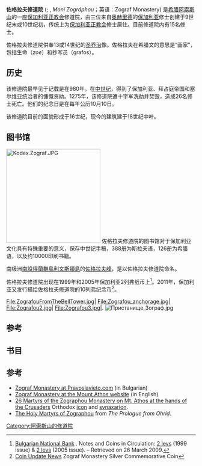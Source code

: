 {{Infobox monastery
| name                 = 佐格拉夫修道院
| native_name          = Ζωγράφου
| native_name_lang     = el
| image                = Zograf Monastery.jpg
| order                = [[君士坦丁堡普世牧首|君士坦丁堡普世牧首]]
| dedication           = [[圣乔治|圣乔治]]
| founder              = 摩西、亚伦和约翰
| location             = [[希腊|希腊]][[阿索斯山|阿索斯山]]
| coordinates          = {{coord|40|18|21|N|24|09|37|E|region:GR_type:landmark_source:dewiki|display=inline,title}}
| public_access        = 仅男子
}}
'''佐格拉夫修道院''' ({{lang-bg|Зографски манастир}}; {{lang-el|Μονή Ζωγράφου}}, ''Moní Zográphou''；英语：Zograf Monastery) 是[[希腊|希腊]][[阿索斯山|阿索斯山]]的一座[[保加利亚正教会|保加利亚正教会]]修道院，由三位来自[[奥赫里德|奥赫里德]]的[[保加利亚|保加利亚]]修士创建于9世纪末或10世纪初，传统上为[[保加利亚正教会|保加利亚正教会]]修士居住。目前修道院内有15名修士。

佐格拉夫修道院供奉13或14世纪的[[圣乔治|圣乔治]]像。佐格拉夫在希腊文的意思是“画家”，包括生命（''zoe''）和抄写员（grafos）。

==历史==
该修道院最早见于记载是在980年。在[[中世纪|中世纪]]，得到了保加利亚、拜占庭帝国和塞尔维亚统治者的慷慨资助。1275年，该修道院遭十字军洗劫并焚毁，造成26名修士死亡。他们的纪念日是在每年公历10月10日。

该修道院目前的面貌形成于16世纪，现今的​​建筑建于18世纪中叶。

==图书馆==
[[File:Kodex.Zograf.JPG|250px]]
佐格拉夫修道院的图书馆对于保加利亚文化具有特殊重要的意义，保存中世纪手稿，388册为斯拉夫语，126册为希腊语，以及约10000印刷书籍。

南极洲[[南設得蘭群島|南設得蘭群島]][[利文斯頓島|利文斯頓島]]的[[佐格拉夫峰|佐格拉夫峰]]，是以佐格拉夫修道院命名。

佐格拉夫修道院出现在1999年和2005年保加利亚2列弗纸币上<ref>[http://www.bnb.bg Bulgarian National Bank] {{Wayback|url=http://www.bnb.bg/ |date=20170329094844 }}. Notes and Coins in Circulation: [http://www.bnb.bg/bnb/notes_coins.nsf/vNotesCoins/CA9CED4AF282A1D5C2256B51003606F1?OpenDocument&EN 2 levs] {{Wayback|url=http://www.bnb.bg/bnb/notes_coins.nsf/vNotesCoins/CA9CED4AF282A1D5C2256B51003606F1?OpenDocument&EN |date=20180702175817 }} (1999 issue) & [http://www.bnb.bg/bnb/notes_coins.nsf/vNotesCoins/50629E4972248ABBC22570CF0032A992?OpenDocument&EN 2 levs] {{Wayback|url=http://www.bnb.bg/bnb/notes_coins.nsf/vNotesCoins/50629E4972248ABBC22570CF0032A992?OpenDocument&EN |date=20160303165818 }} (2005 issue). – Retrieved on 26 March 2009.</ref>。2011年，保加利亚又发行描绘佐格拉夫修道院的10列弗纪念币<ref>[http://news.coinupdate.com/zograf-monastery-silver-commemorative-coin-0744/ Coin Update News] {{Wayback|url=http://news.coinupdate.com/zograf-monastery-silver-commemorative-coin-0744/ |date=20160114141540 }} Zograf Monastery Silver Commemorative Coin</ref>。

<gallery>
File:ZografouFromTheBellTower.jpg|
File:Zografou_anchorage.jpg|
File:Zografou2.jpg|
File:Zografou3.jpg|.
[[File:Пристанище_Зограф.jpg|thumb]]
</gallery>

==参考==
{{Reflist}}

==书目==
{{cite book|author=A. E. Bakalopulos|title=History of Macedonia, 1354-1833. [By] A.E. Vacalopoulos|url=https://books.google.com/books?id=V5z_cQAACAAJ|year=1973|page=166|quote=At the end of the 15th century, the Russian pilgrim Isaiah relates that the monks support themselves with various kinds of work including the cultivation of their vineyards....He also tells us that nearly half the monasteries are Slav or Albanian. As Serbian he instances Docheiariou, Grigoriou, Ayiou Pavlou, a monastery near Ayiou Pavlou and dedicated to St. John the Theologian (he no doubt means the monastery of Ayiou Dionysiou), and Chilandariou. Panteleïmon is Russian, Simonopetra is Bulgarian, and Karakallou and Philotheou are Albanian.}}

==参考==
* [http://www.pravoslavieto.com/manastiri/aton/zograph/index.htm Zograf Monastery at Pravoslavieto.com]{{Wayback|url=http://www.pravoslavieto.com/manastiri/aton/zograph/index.htm |date=20170511101643 }} (in Bulgarian)
* [https://web.archive.org/web/20160311090127/http://www.mountathos.gr/active.aspx?mode=en%7B7475eec7-5c43-4d1a-81cb-7fe70c76416a%7DView  Zograf Monastery at the Mount Athos website] (in English)
* [http://ocafs.oca.org/FeastSaintsViewer.asp?SID=4&ID=1&FSID=108024 26 Martyrs of the Zographou Monastery on Mt. Athos at the hands of the Crusaders]{{Wayback|url=http://ocafs.oca.org/FeastSaintsViewer.asp?SID=4&ID=1&FSID=108024 |date=20120927034607 }} Orthodox [[icon|icon]] and [[synaxarion|synaxarion]].
* [https://web.archive.org/web/20041025170217/http://www.westsrbdio.org/prolog/my.html?day=10&month=October The Holy Martyrs of Zographou] from ''The Prologue from Ohrid''.
{{阿索斯山诸修道院}}
[[Category:阿索斯山的修道院|Category:阿索斯山的修道院]]